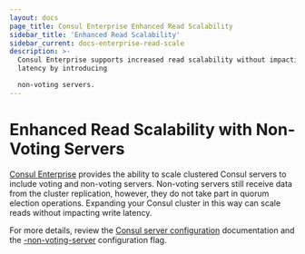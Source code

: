 ```yaml
---
layout: docs
page_title: Consul Enterprise Enhanced Read Scalability
sidebar_title: 'Enhanced Read Scalability'
sidebar_current: docs-enterprise-read-scale
description: >-
  Consul Enterprise supports increased read scalability without impacting write
  latency by introducing

  non-voting servers.
---
```


# Enhanced Read Scalability with Non-Voting Servers

[Consul Enterprise](https://www.hashicorp.com/consul.html) provides the ability to scale clustered Consul servers
to include voting and non-voting servers. Non-voting servers still receive data from the cluster replication,
however, they do not take part in quorum election operations. Expanding your Consul cluster in this way can scale
reads without impacting write latency.

For more details, review the [Consul server configuration](https://www.consul.io/docs/agent/options.html)
documentation and the [-non-voting-server](https://www.consul.io/docs/agent/options.html#_non_voting_server)
configuration flag.
